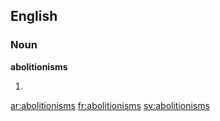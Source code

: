 ==English==

===Noun===
'''abolitionisms'''

# {{plural of|[[abolitionism]]}}

[[ar:abolitionisms]]
[[fr:abolitionisms]]
[[sv:abolitionisms]]
